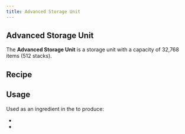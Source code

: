 ```yaml
---
title: Advanced Storage Unit
---
```


<ItemImage file="advanced_storage_unit" alt="Advanced Storage Unit" size="200" />

## Advanced Storage Unit

The **Advanced Storage Unit** is a storage unit with a capacity of 32,768 items (512 stacks).  

## Recipe

<CraftingTable recipe="input techreborn:electrum_plate techreborn:electrum_plate techreborn:electrum_plate input techreborn:basic_storage_unit techreborn:advanced_machine_frame techreborn:basic_storage_unit input techreborn:advanced_circuit techreborn:digital_display techreborn:advanced_circuit output techreborn:advanced_storage_unit"/>

## Usage

Used as an ingredient in the <McItem slug="minecraft:crafting_table" inline={true}/> to produce:

- <McItem slug="techreborn:industrial_storage_unit" inline={true}/>
- <McItem slug="techreborn:advanced_tank_unit" inline={true}/>
